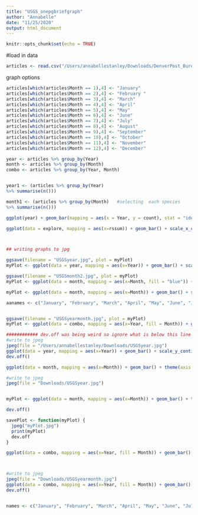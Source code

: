 ```yaml
---
title: "USGS_onepgbriefgraph"
author: "Annabelle"
date: "11/25/2020"
output: html_document
---
```


```r
knitr::opts_chunk$set(echo = TRUE)
```

#load in data
```r
articles <- read.csv("/Users/annabellestanley/Downloads/DenverPost_BureauofLandManagement_search-1-1-2015to12-31-2019.csv")
```

graph options
```r

articles[which(articles$Month == 1),4] <- "January"
articles[which(articles$Month == 2),4] <- "February "
articles[which(articles$Month == 3),4] <- "March"
articles[which(articles$Month == 4),4] <- "April"
articles[which(articles$Month == 5),4] <- "May"
articles[which(articles$Month == 6),4] <- "June"
articles[which(articles$Month == 7),4] <- "July"
articles[which(articles$Month == 8),4] <- "August"
articles[which(articles$Month == 9),4] <- "September"
articles[which(articles$Month == 10),4] <- "October"
articles[which(articles$Month == 11),4] <- "November"
articles[which(articles$Month == 12),4] <- "December"

year <- articles %>% group_by(Year)
month <- articles %>% group_by(Month)
combo <- articles %>% group_by(Year, Month)


year1 <- (articles %>% group_by(Year)  
%>% summarise(n()))    

month1 <- (articles %>% group_by(Month)   #selecting  each species
%>% summarise(n()))  

ggplot(year) + geom_bar(mapping = aes(x = Year, y = count), stat = "identity")+ theme(axis.text.x = element_text(angle = 90)) + scale_x_discrete(name ="Name of Action")

ggplot(data = explore, mapping = aes(x=rssum)) + geom_bar() + scale_x_continuous(name ="Number of Partners", limits=c(-1,175)) + scale_y_continuous(name ="Frequency", limits=c(0,50)) + ggtitle("Histogram of the number of partnerships/parnter original data")



## writing graphs to jpg

ggsave(filename = "USGSyear.jpg", plot = myPlot)
myPlot <- ggplot(data = year, mapping = aes(x=Year)) + geom_bar() + scale_y_continuous(name ="Number of Articles") + ggtitle("The Number of Denver Post Articles per Year") +theme(axis.title.x = element_blank())

ggsave(filename = "USGSmonth2.jpg", plot = myPlot)
myPlot <- ggplot(data = month, mapping = aes(x=Month, fill = "blue")) + geom_bar() + theme(axis.text.x = element_text(angle = -45)) + scale_y_continuous(name ="Frequency") + ggtitle("The Number of Denver Post Articles per Month Across all Five Years") +theme(axis.title.x = element_blank())

myPlot <- ggplot(data = month, mapping = aes(x=Month)) + geom_bar() + scale_y_continuous(name ="Frequency") + ggtitle("The Number of Denver Post Articles per Month") + scale_x_discrete(limits = c(1:12)) +theme(axis.title.x = element_blank())

aanames <- c("January", "February", "March", "April", "May", "June", "July", "August", "September", "October", "November", "December")


ggsave(filename = "USGSyearmonth.jpg", plot = myPlot)
myPlot <- ggplot(data = combo, mapping = aes(x=Year, fill = Month)) + geom_bar() + scale_y_continuous(name ="Frequency") + ggtitle("The Number of Denver Post Articles per Year per Month")

```





```r

############ dev.off was being weird so ignore what is below this line
#write to jpeg
jpeg(file = "/Users/annabellestanley/Downloads/USGSyear.jpg")
ggplot(data = year, mapping = aes(x=Year)) + geom_bar() + scale_y_continuous(name ="Frequency") + ggtitle("The Number of Denver Post Articles per Year")
dev.off()

ggplot(data = month, mapping = aes(x=Month)) + geom_bar() + theme(axis.text.x = element_text(angle = -45)) + scale_y_continuous(name ="Frequency") + ggtitle("The Number of Denver Post Articles per Month")

#write to jpeg
jpeg(file = "Downloads/USGSyear.jpg")


myPlot <- ggplot(data = month, mapping = aes(x=Month)) + geom_bar() + theme(axis.text.x = element_text(angle = -45)) + scale_y_continuous(name ="Frequency") + ggtitle("The Number of Denver Post Articles per Month")

dev.off()

savePlot <- function(myPlot) {
  jpeg("myPlot.jpg")
  print(myPlot)
  dev.off
}

ggplot(data = combo, mapping = aes(x=Year, fill = Month)) + geom_bar() + scale_y_continuous(name ="Frequency") + ggtitle("The Number of Denver Post Articles per Year per Month")



#write to jpeg
jpeg(file = "Downloads/USGSyearmonth.jpg")
ggplot(data = combo, mapping = aes(x=Year, fill = Month)) + geom_bar() + scale_y_continuous(name ="Frequency") + ggtitle("The Number of Denver Post Articles per Year per Month")
dev.off()


names <- c("January", "February", "March", "April", "May", "June", "July", "August", "September", "October", "November", "December")

```


